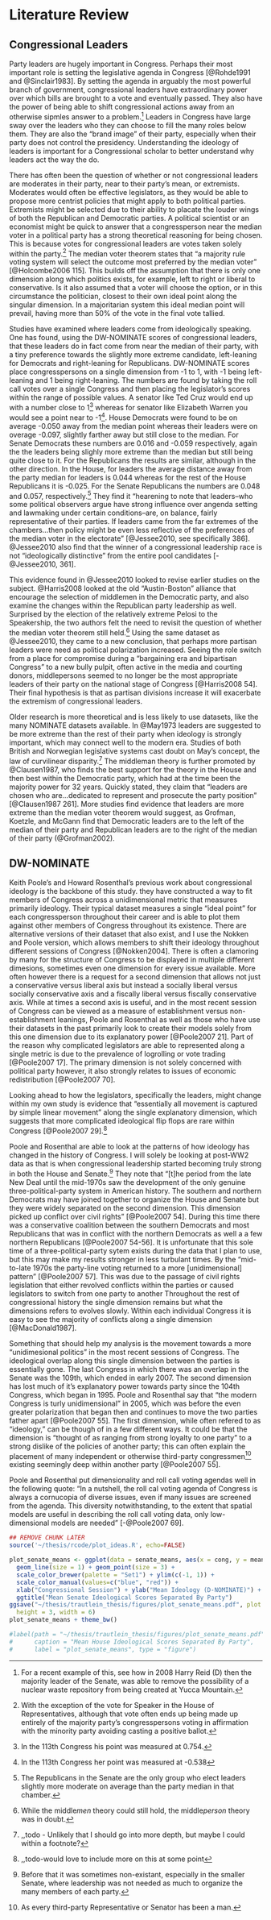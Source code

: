 <!--
The {#rmd-basics} text after the chapter declaration will allow us to link throughout the document back to the beginning of Chapter 1.  These labels will automatically be generated (if not specified) by changing the spaces to hyphens and capital letters to lowercase.  Look for the reference to this label at the beginning of Chapter 2.
-->

# Literature Review

## Congressional Leaders

Party leaders are hugely important in Congress. Perhaps their most important role is setting the legislative agenda in Congress [@Rohde1991 and @Sinclair1983]. By setting the agenda in arguably the most powerful branch of government, congressional leaders have extraordinary power over which bills are brought to a vote and eventually passed. They also have the power of being able to shift congressional actions away from an otherwise 
sipmles answer to a problem.^[For a recent example of this, see how in 2008 Harry Reid (D) then the majority leader of the Senate, was able to remove the possibility of a nuclear waste repository from being created at Yucca Mountain.] Leaders in Congress have large sway over the leaders who they can choose to fill the many roles below them. They are also the "brand image" of their party, especially when their party does not control the presidency. Understanding the ideology of leaders is important for a Congressional scholar to better understand why leaders act the way the do.

There has often been the question of whether or not congressional leaders are moderates in their party, near to their party's mean, or extremists. Moderates would often be effective legislators, as they would be able to propose more centrist policies that might apply to both political parties. Extremists might be selected due to their ability to placate the louder wings of both the Republican and Democratic parties. A political scientist or an economist might be quick to answer that a congressperson near the median voter in a political party has a strong theoretical reasoning for being chosen. This is because votes for congressional leaders are votes taken solely within the party.^[With the exception of the vote for Speaker in the House of Representatives, although that vote often ends up being made up entirely of the majority party's congresspersons voting in affirmation with the minority party avoiding casting a positive ballot.] The median voter theorem states that "a majority rule voting system will select the outcome most preferred by the median voter" [@Holcombe2006 115]. This builds off the assumption that there is only one dimension along which politics exists, for example, left to right or liberal to conservative. Is it also assumed that a voter will choose the option, or in this circumstance the politician, closest to their own ideal point along the singular dimension. In a majoritarian system this ideal median point will prevail, having more than 50\% of the vote in the final vote tallied. 

Studies have examined where leaders come from ideologically speaking. One has found, using the DW-NOMINATE scores of congressional leaders, that these leaders do in fact come from near the median of their party, with a tiny preference towards the slightly more extreme candidate, left-leaning for Democrats and right-leaning for Republicans. DW-NOMINATE scores place congresspersons on a single dimension from -1 to 1, with -1 being left-leaning and 1 being right-leaning. The numbers are found by taking the roll call votes over a single Congress and then placing the legislator's scores within the range of possible values. A senator like Ted Cruz would end up with a number close to 1^[In the 113th Congress his point was measured at 0.754.] whereas for senator like Elizabeth Warren you would see a point near to -1^[In the 113th Congress her point was measured at -0.538]. House Democrats were found to be on average -0.050 away from the median point whereas their leaders were on overage -0.097, slightly farther away but still close to the median. For Senate Democrats these numbers are 0.016 and -0.059 respectively, again the the leaders being slighly more extreme than the median but still being quite close to it. For the Republicans the results are similar, although in the other direction. In the House, for leaders the average distance away from the party median for leaders is 0.044 whereas for the rest of the House Republicans it is -0.025. For the Senate Republicans the numbers are 0.048 and 0.057, respectively.^[The Republicans in the Senate are the only group who elect leaders slightly more moderate on average than the party median in that chamber.] They find it "hearening to note that leaders--who some political observers argue have strong influence over angenda setting and lawmaking under certain conditions--are, on balance, fairly representative of their parties. If leaders came from the far extremes of the chambers...then policy might be even less reflective of the preferences of the median voter in the electorate" [@Jessee2010, see specifically 386]. @Jessee2010 also find that the winner of a congressional leadership race is not "ideologically distinctive" from the entire pool candidates [-@Jessee2010, 361].

This evidence found in @Jessee2010 looked to revise earlier studies on the subject. @Harris2008 looked at the old "Austin-Boston" alliance that encourage the selection of middlemen in the Democratic party, and also examine the changes within the Republican party leadership as well. Surprised by the election of the relatively extreme Pelosi to the Speakership, the two authors felt the need to revisit the question of whether the median voter theorem still held.^[While the middle*men* theory could still hold, the middle*person* theory was in doubt.] Using the same dataset as @Jessee2010, they came to a new conclusion, that perhaps more partisan leaders were need as political polarization increased. Seeing the role switch from a place for compromise during a "bargaining era and bipartisan Congress" to a new bully pulpit, often active in the media and courting donors, middlepersons seemed to no longer be the most appropriate leaders of their party on the national stage of Congress [@Harris2008 54]. Their final hypothesis is that as partisan divisions increase it will exacerbate the extremism of congressional leaders.

Older research is more theoretical and is less likely to use datasets, like the many NOMINATE datasets available. In @May1973 leaders are suggested to be more extreme than the rest of their party when ideology is strongly important, which may connect well to the modern era. Studies of both British and Norwegian legislative systems cast doubt on May's concept, the law of curvilinear disparity.^[,,todo - Unlikely that I should go into more depth, but maybe I could within a footnote?] The middleman theory is further promoted by @Clausen1987, who finds the best support for the theory in the House and then best within the Democratic party, which had at the time been the majority power for 32 years. Quickly stated, they claim that "leaders are chosen who are...dedicated to represent and prosecute the party position" [@Clausen1987 261]. More studies find evidence that leaders are more extreme than the median voter theorem would suggest, as Grofman, Koetzle, and McGann find that Democratic leaders are to the left of the median of their party and Republican leaders are to the right of the median of their party (@Grofman2002).

## DW-NOMINATE

Keith Poole's and Howard Rosenthal's previous work about congressional ideology is the backbone of this study. they have constructed a way to fit members of Congress across a unidimensional metric that measures primarily ideology. Their typical dataset measures a single "ideal point" for each congressperson throughout their career and is able to plot them against other members of Congress throughout its existence. There are alternative versions of their dataset that also exist, and I use the Nokken and Poole version, which allows members to shift their ideology throughout different sessions of Congress [@Nokken2004]. There is often a clamoring by many for the structure of Congress to be displayed in multiple different dimesions, sometimes even one dimension for every issue available. More often however there is a request for a second dimension that allows not just a conservative versus liberal axis but instead a socially liberal versus socially conservative axis and a fiscally liberal versus fiscally conservative axis. While at times a second axis is useful, and in the most recent session of Congress can be viewed as a measure of establishment versus non-establishment leanings, Poole and Rosenthal as well as those who have use their datasets in the past primarily look to create their models solely from this one dimension due to its explanatory power [@Poole2007 21]. Part of the reason why complicated legislators are able to represented along a single metric is due to the prevalence of logrolling or vote trading [@Poole2007 17]. The primary dimension is not solely concerned with political party however, it also strongly relates to issues of economic redistribution [@Poole2007 70].

Looking ahead to how the legislators, specifically the leaders, might change within my own study is evidence that "essentially all movement is captured by simple linear movement" along the single explanatory dimension, which suggests that more complicated ideological flip flops are rare within Congress [@Poole2007 29].^[,,todo-would love to include more on this at some point]

Poole and Rosenthal are able to look at the patterns of how ideology has changed in the history of Congress. I will solely be looking at post-WW2 data as that is when congressional leadership started becoming truly strong in both the House and Senate.^[Before that it was sometimes non-existant, especially in the smaller Senate, where leadership was not needed as much to organize the many members of each party.] They note that "[t]he period from the late New Deal until the mid-1970s saw the development of the only genuine three-political-party system in American history. The southern and northern Democrats may have joined together to organize the House and Senate but they were widely separated on the second dimension. This dimension picked up conflict over civil rights" [@Poole2007 54]. During this time there was a conservative coalition between the southern Democrats and most Republicans that was in conflict with the northern Democrats as well a a few northern Republicans [@Poole2007 54-56]. It is unfortunate that this sole time of a three-political-party sytem exists during the data that I plan to use, but this may make my results stronger in less turbulant times. By the "mid-to-late 1970s the party-line voting returned to a more [unidimensional] pattern" [@Poole2007 57]. This was due to the passage of civil rights legislation that either revolved conflicts within the parties or caused legislators to switch from one party to another Throughout the rest of congressional history the single dimension remains but what the dimensions refers to evolves slowly. Within each individual Congress it is easy to see the majority of conflicts along a single dimension [@MacDonald1987].

Something that should help my analysis is the movement towards a more "unidimesional politics" in the most recent sessions of Congress. The ideological overlap along this single dimension between the parties is essentially gone. The last Congress in which there was an overlap in the Senate was the 109th, which ended in early 2007. The second dimension has lost much of it's explanatory power towards party since the 104th Congress, which began in 1995. Poole and Rosenthal say that "the modern Congress is turly unidimensional" in 2005, which was before the even greater polarization that began then and continues to move the two parties father apart [@Poole2007 55]. The first dimension, while often refered to as "ideology," can be though of in a few different ways. It could be that the dimension is "thought of as ranging from strong loyalty to one party" to a strong dislike of the policies of another party; this can often explain the placement of many independent or otherwise third-party congressmen^[As every third-party Representative or Senator has been a man.] existing seemingly deep within another party [@Poole2007 55].

Poole and Rosenthal put dimensionality and roll call voting agendas well in the following quote: "In a nutshell, the roll cal voting agenda of Congress is always a cornucopia of diverse issues, even if many issues are screened from the agenda. This diversity notwithstanding, to the extent that spatial models are useful in describing the roll call voting data, only low-dimensional models are needed" [-@Poole2007 69].






```r
## REMOVE CHUNK LATER
source('~/thesis/rcode/plot_ideas.R', echo=FALSE)
```

```r
plot_senate_means <- ggplot(data = senate_means, aes(x = cong, y = mean_ideo, color = party)) +
  geom_line(size = 1) + geom_point(size = 3) +
  scale_color_brewer(palette = "Set1") + ylim(c(-1, 1)) +
  scale_color_manual(values=c("blue", "red")) +
  xlab("Congressional Session") + ylab("Mean Ideology (D-NOMINATE)") +
  ggtitle("Mean Senate Ideological Scores Separated By Party")
ggsave("~/thesis/trautlein_thesis/figures/plot_senate_means.pdf", plot = plot_senate_means,
  height = 3, width = 6)
plot_senate_means + theme_bw()
```


```r
#label(path = "~/thesis/trautlein_thesis/figures/plot_senate_means.pdf",
#      caption = "Mean House Ideological Scores Separated By Party",
#      label = "plot_senate_means", type = "figure")
```



